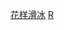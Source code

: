 {{Catnav|頁面分類|人物|各國人物|各国运动员|俄羅斯運動員}}
{{Catnav|頁面分類|人物|各國人物|俄罗斯人|俄羅斯運動員}}
{{Catnav|頁面分類|人物|各職業人物|运动员|花样滑冰运动员}}
{{Catnav|頁面分類|...|各國體育|各国运动员|俄羅斯運動員}}
{{Commonscat|Figure skaters from Russia}}

[[Category:俄羅斯運動員|花样滑冰]]
[[Category:各國花式滑冰運動員|R]]
